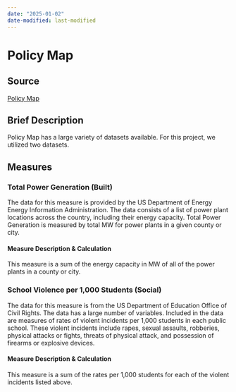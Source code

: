 ---
date: "2025-01-02"
date-modified: last-modified
---

# Policy Map {.unnumbered}

## Source
[Policy Map](https://www.policymap.com/)

## Brief Description

Policy Map has a large variety of datasets available. For this project, we utilized two datasets.


## Measures

### Total Power Generation (Built)
The data for this measure is provided by the US Department of Energy Energy Information Administration. The data consists of a list of power plant locations across the country, including their energy capacity. Total Power Generation is measured by total MW for power plants in a given county or city.

#### Measure Description & Calculation

This measure is a sum of the energy capacity in MW of all of the power plants in a county or city.


### School Violence per 1,000 Students (Social)
The data for this measure is from the US Department of Education Office of Civil Rights. The data has a large number of variables. Included in the data are measures of rates of violent incidents per 1,000 students in each public school. These violent incidents include rapes, sexual assaults, robberies, physical attacks or fights, threats of physical attack, and possession of firearms or explosive devices.

#### Measure Description & Calculation
This measure is a sum of the rates per 1,000 students for each of the violent incidents listed above.
